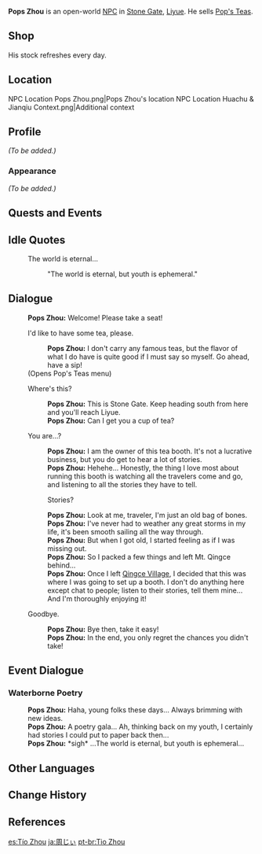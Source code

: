 {{Meta
<!-- REMOVE THIS TEMPLATE AFTER ADDING MISSING INFO -->
|missing_NPC_profile  = yes
}}
{{Character Infobox
|image            = NPC Pops Zhou.png
|affiliation      = Pop's Teas
|region           = Liyue
|location         = Liyue
|title            = Vendor, Pop's Teas
|type             = Open-World NPC
|voiceEN          = [https://www.jasoncharlesmiller.com/ Jason Charles Miller]<ref name="JCM VA">Jason Charles Miller: [https://www.jasoncharlesmiller.com/resume EN VA's Website]</ref>
}}
'''Pops Zhou''' is an open-world [[NPC]] in [[Stone Gate]], [[Liyue]]. He sells [[Pop's Teas]].

==Shop==
His stock refreshes every day.

{{Shop/Header|note=Refreshes|total=1|vendor=Pops Zhou}}
{{Shop|Pop's Teas|1,000|10|note=Daily|total=1}}
{{Shop/Footer|note=&#32;|total=10,000}}

==Location==
<gallery>
NPC Location Pops Zhou.png|Pops Zhou's location
NPC Location Huachu & Jianqiu Context.png|Additional context <!--pops shop included on right side-->
</gallery>

==Profile==
<!-- detailed story/lore information goes here -->
''(To be added.)''

===Appearance===
''(To be added.)''

==Quests and Events==
{{Quests and Events}}

==Idle Quotes==
{{Dialogue Start}}
: {{DIcon|Idle}} The world is eternal...
:: {{A|VO Pops Zhou 01.ogg}} "The world is eternal, but youth is ephemeral."
{{Dialogue End}}

==Dialogue==
{{Dialogue Start}}
:'''Pops Zhou:''' Welcome! Please take a seat!
:{{DIcon|Shop}} I'd like to have some tea, please.
::'''Pops Zhou:''' I don't carry any famous teas, but the flavor of what I do have is quite good if I must say so myself. Go ahead, have a sip!
:;(Opens Pop's Teas menu)
:{{DIcon}} Where's this?
::'''Pops Zhou:''' This is Stone Gate. Keep heading south from here and you'll reach Liyue.
::'''Pops Zhou:''' Can I get you a cup of tea?
:{{DIcon}} You are...?
::'''Pops Zhou:''' I am the owner of this tea booth. It's not a lucrative business, but you do get to hear a lot of stories.
::'''Pops Zhou:''' Hehehe... Honestly, the thing I love most about running this booth is watching all the travelers come and go, and listening to all the stories they have to tell.
::{{DIcon}} Stories?
::'''Pops Zhou:''' Look at me, traveler, I'm just an old bag of bones.
::'''Pops Zhou:''' I've never had to weather any great storms in my life, it's been smooth sailing all the way through.
::'''Pops Zhou:''' But when I got old, I started feeling as if I was missing out.
::'''Pops Zhou:''' So I packed a few things and left Mt. Qingce behind...
::'''Pops Zhou:''' Once I left [[Qingce Village]], I decided that this was where I was going to set up a booth. I don't do anything here except chat to people; listen to their stories, tell them mine... And I'm thoroughly enjoying it!
:{{DIcon}} Goodbye.
::'''Pops Zhou:''' Bye then, take it easy!
::'''Pops Zhou:''' In the end, you only regret the chances you didn't take!
{{Dialogue End}}

==Event Dialogue==
===Waterborne Poetry===
{{Dialogue Start}}
:'''Pops Zhou:''' Haha, young folks these days... Always brimming with new ideas.
:'''Pops Zhou:''' A poetry gala... Ah, thinking back on my youth, I certainly had stories I could put to paper back then...
:'''Pops Zhou:''' *sigh*&nbsp;...The world is eternal, but youth is ephemeral...
{{Dialogue End}}

==Other Languages==
{{Other Languages
|default_hidden = 1
|en      = Pops Zhou
|zhs     = 老周叔
|zhs_rm  = Lǎo Zhōu Shū
|zht     = 老周叔
|zht_rm  = Lǎo Zhōu Shú
|ja      = 周じぃ
|ja_rm   = Shuu-jii{{Assumed}}
|ko      = 주 씨 아저씨
|es      = Tío Zhou
|fr      = Papy Zhou
|ru      = Старина Чжоу
|th      = ลุง Zhou
|th_rm   = Lung Zhou
|vi      = Chú Zhou
|de      = Onkel Zhou
|id      = Paman Zhou
|pt      = Tio Zhou
|tr      = Zhou Amca
|it      = Zio Zhou
}}

==Change History==
{{Change History|1.0}}

==References==
{{Reflist}}

[[es:Tío Zhou]]
[[ja:周じぃ]]
[[pt-br:Tio Zhou]]